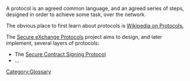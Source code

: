 [[Category:Glossary]] 

A protocol is an agreed common language, and an agreed series of steps, designed in order to achieve some task, over the network. 

The obvious place to first learn about protocols is [[http://en.wikipedia.org/wiki/Communications_protocol| Wikipedia on Protocols.]]

The [[Main Page|Secure eXchange Protocols]] project aims to design, and later implement, several layers of protocols:
* The [[Secure Contract Signing Protocol|Secure Contract Signing Protocol]]
* ...